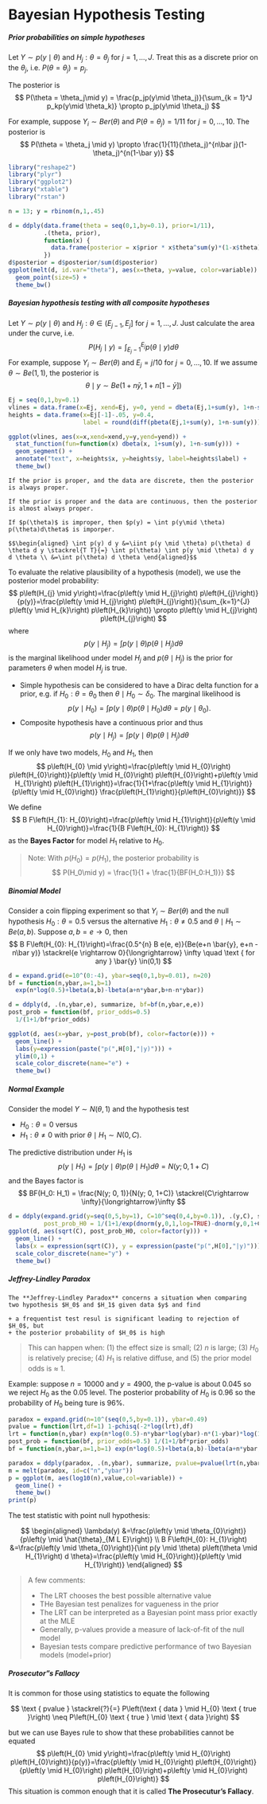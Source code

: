 # Bayesian Hypothesis Testing 

##### Prior probabilities on simple hypotheses {-} 
Let $Y \sim p(y\mid \theta)$ and $H_j: \theta = \theta_j$ for $j = 1, \ldots, J$. Treat this as a discrete prior on the $\theta_j$, i.e. $P(\theta = \theta_j) = p_j$. 

The posterior is 
$$
P(\theta = \theta_j\mid y) = \frac{p_jp(y\mid \theta_j)}{\sum_{k = 1}^J p_kp(y\mid \theta_k)} \propto p_jp(y\mid \theta_j)
$$

For example, suppose $Y_i \sim Ber(\theta)$ and $P(\theta = \theta_j) = 1/11$ for $j = 0, \ldots, 10$. The posterior is 
$$
P(\theta = \theta_j \mid y) \propto \frac{1}{11}(\theta_j)^{n\bar j}(1-\theta_j)^{n(1-\bar y)}
$$
```r
library("reshape2")
library("plyr")
library("ggplot2")
library("xtable")
library("rstan")
```

```r
n = 13; y = rbinom(n,1,.45)

d = ddply(data.frame(theta = seq(0,1,by=0.1), prior=1/11), 
          .(theta, prior), 
          function(x) {
            data.frame(posterior = x$prior * x$theta^sum(y)*(1-x$theta)^(n-sum(y)))
          })
d$posterior = d$posterior/sum(d$posterior)
ggplot(melt(d, id.var="theta"), aes(x=theta, y=value, color=variable)) + 
  geom_point(size=5) +
  theme_bw()
```

##### Bayesian hypothesis testing with all composite hypotheses {-}
Let $Y \sim p(y\mid \theta)$ and $H_j: \theta \in (E_{j-1}, E_j]$ for $j = 1, \ldots, J$. Just calculate the area under the curve, i.e.
$$
P(H_j\mid y) = \int_{E_j - 1}^{E_j} p(\theta\mid y)d\theta
$$
For example, suppose $Y_i \sim Ber(\theta)$ and $E_j = j/10$ for $j = 0, \ldots, 10$. If we assume $\theta \sim Be(1,1)$, the posterior is 
$$
\theta \mid y \sim Be(1 + n \bar y, 1 + n[1 - \bar y])
$$
```r
Ej = seq(0,1,by=0.1)
vlines = data.frame(x=Ej, xend=Ej, y=0, yend = dbeta(Ej,1+sum(y), 1+n-sum(y)))
heights = data.frame(x=Ej[-1]-.05, y=0.4, 
                     label = round(diff(pbeta(Ej,1+sum(y), 1+n-sum(y))),2))

ggplot(vlines, aes(x=x,xend=xend,y=y,yend=yend)) + 
  stat_function(fun=function(x) dbeta(x, 1+sum(y), 1+n-sum(y))) + 
  geom_segment() +
  annotate("text", x=heights$x, y=heights$y, label=heights$label) +
  theme_bw()
```

```theorem
If the prior is proper, and the data are discrete, then the posterior is always proper. 
```

```theorem
If the prior is proper and the data are continuous, then the posterior is almost always proper. 
```

```theorem
If $p(\theta)$ is improper, then $p(y) = \int p(y\mid \theta) p(\theta)d\theta$ is imporper. 
```

```proof
$$\begin{aligned} \int p(y) d y &=\iint p(y \mid \theta) p(\theta) d \theta d y \stackrel{T T}{=} \int p(\theta) \int p(y \mid \theta) d y d \theta \\ &=\int p(\theta) d \theta \end{aligned}$$
```

To evaluate the relative plausibility of a hypothesis (model), we use the posterior model probability: 
$$
p\left(H_{j} \mid y\right)=\frac{p\left(y \mid H_{j}\right) p\left(H_{j}\right)}{p(y)}=\frac{p\left(y \mid H_{j}\right) p\left(H_{j}\right)}{\sum_{k=1}^{J} p\left(y \mid H_{k}\right) p\left(H_{k}\right)} \propto p\left(y \mid H_{j}\right) p\left(H_{j}\right)
$$
where 
$$p\left(y \mid H_{j}\right)=\int p(y \mid \theta) p\left(\theta \mid H_{j}\right) d \theta
$$
is the marginal likelihood under model $H_j$ and $p(\theta\mid H_j)$ is the prior for parameters $\theta$ when model $H_j$ is true. 

+ Simple hypothesis can be considered to have a Dirac delta function for a prior, e.g. if $H_0: \theta = \theta_0$ then $\theta\mid H_0 \sim \delta_0$. The marginal likelihood is 
  $$
  p\left(y \mid H_{0}\right)=\int p(y \mid \theta) p\left(\theta \mid H_{0}\right) d \theta=p\left(y \mid \theta_{0}\right) .
  $$
+ Composite hypothesis have a continuous prior and thus 
  $$p\left(y \mid H_{j}\right)=\int p(y \mid \theta) p\left(\theta \mid H_{j}\right) d \theta
$$  


If we only have two models, $H_0$ and $H_1$, then 
$$
p\left(H_{0} \mid y\right)=\frac{p\left(y \mid H_{0}\right) p\left(H_{0}\right)}{p\left(y \mid H_{0}\right) p\left(H_{0}\right)+p\left(y \mid H_{1}\right) p\left(H_{1}\right)}=\frac{1}{1+\frac{p\left(y \mid H_{1}\right)}{p\left(y \mid H_{0}\right)} \frac{p\left(H_{1}\right)}{p\left(H_{0}\right)}}
$$

We define 
$$
B F\left(H_{1}: H_{0}\right)=\frac{p\left(y \mid H_{1}\right)}{p\left(y \mid H_{0}\right)}=\frac{1}{B F\left(H_{0}: H_{1}\right)}
$$
as the **Bayes Factor** for model $H_1$ relative to $H_0$. 

> Note: 
> With $p(H_0) = p(H_1)$, the posterior probability is 
> $$
>     P(H_0\mid y) = \frac{1}{1 + \frac{1}{BF(H_0:H_1)}}
>$$

##### Binomial Model {-}
Consider a coin flipping experiment so that $Y_i \sim Ber(\theta)$ and the null hypothesis $H_0: \theta = 0.5$ versus the alternative $H_1: \theta \neq 0.5$ and $\theta\mid H_1 \sim Be(a, b)$. Suppose $a, b = e\rightarrow 0$, then 
$$
B F\left(H_{0}: H_{1}\right)=\frac{0.5^{n} B e(e, e)}{Be(e+n \bar{y}, e+n - n\bar y)} \stackrel{e \rightarrow 0}{\longrightarrow} \infty \quad \text { for any } \bar{y} \in(0,1)
$$

```r
d = expand.grid(e=10^(0:-4), ybar=seq(0,1,by=0.01), n=20)
bf = function(n,ybar,a=1,b=1) 
  exp(n*log(0.5)+lbeta(a,b)-lbeta(a+n*ybar,b+n-n*ybar))

d = ddply(d, .(n,ybar,e), summarize, bf=bf(n,ybar,e,e))
post_prob = function(bf, prior_odds=0.5) 
  1/(1+1/bf*prior_odds)

ggplot(d, aes(x=ybar, y=post_prob(bf), color=factor(e))) + 
  geom_line() +
  labs(y=expression(paste("p(",H[0],"|y)"))) + 
  ylim(0,1) + 
  scale_color_discrete(name="e") +
  theme_bw()
```

##### Normal Example {-}
Consider the model $Y \sim N(\theta, 1)$ and the hypothesis test

+ $H_0: \theta = 0$ versus 
+ $H_1: \theta \neq 0$ with prior $\theta\mid H_1 \sim N(0, C)$. 

The predictive distribution under $H_1$ is 
$$
p\left(y \mid H_{1}\right)=\int p(y \mid \theta) p\left(\theta \mid H_{1}\right) d \theta=N(y ; 0,1+C)
$$
and the Bayes factor is 
$$
BF(H_0: H_1) = \frac{N(y; 0, 1)}{N(y; 0, 1+C)} \stackrel{C\rightarrow \infty}{\longrightarrow}\infty
$$

```r
d = ddply(expand.grid(y=seq(0,5,by=1), C=10^seq(0,4,by=0.1)), .(y,C), summarize,
          post_prob_H0 = 1/(1+1/exp(dnorm(y,0,1,log=TRUE)-dnorm(y,0,1+C,log=TRUE))))
ggplot(d, aes(sqrt(C), post_prob_H0, color=factor(y))) + 
  geom_line() + 
  labs(x = expression(sqrt(C)), y = expression(paste("p(",H[0],"|y)"))) + 
  scale_color_discrete(name="y") +
  theme_bw()
```

##### Jeffrey-Lindley Paradox

```definition
The **Jeffrey-Lindley Paradox** concerns a situation when comparing two hypothesis $H_0$ and $H_1$ given data $y$ and find 

+ a frequentist test resul is significant leading to rejection of $H_0$, but 
+ the posterior probability of $H_0$ is high
```

>This can happen when: (1) the effect size is small; (2) $n$ is large; (3) $H_0$ is relatively precise; (4) $H_1$ is relative diffuse, and (5) the prior model odds is $\approx$ 1. 

Example: suppose $n = 10000$ and $y = 4900$, the p-value is about 0.045 so we reject $H_0$ as the 0.05 level. The posterior probability of $H_0$ is $0.96$ so the probability of $H_0$ being ture is 96%. 
```r
paradox = expand.grid(n=10^(seq(0,5,by=0.1)), ybar=0.49)
pvalue = function(lrt,df=1) 1-pchisq(-2*log(lrt),df)
lrt = function(n,ybar) exp(n*log(0.5)-n*ybar*log(ybar)-n*(1-ybar)*log(1-ybar))
post_prob = function(bf, prior_odds=0.5) 1/(1+1/bf*prior_odds)
bf = function(n,ybar,a=1,b=1) exp(n*log(0.5)+lbeta(a,b)-lbeta(a+n*ybar,b+n-n*ybar))

paradox = ddply(paradox, .(n,ybar), summarize, pvalue=pvalue(lrt(n,ybar)), post_prob=post_prob(bf(n,ybar)))
m = melt(paradox, id=c("n","ybar"))
p = ggplot(m, aes(log10(n),value,col=variable)) + 
  geom_line() +
  theme_bw()
print(p)
```

The test statistic with point null hypothesis: 

$$
\begin{aligned}
\lambda(y) &=\frac{p\left(y \mid \theta_{0}\right)}{p\left(y \mid \hat{\theta}_{M L E}\right)} \\
B F\left(H_{0}: H_{1}\right) &=\frac{p\left(y \mid \theta_{0}\right)}{\int p(y \mid \theta) p\left(\theta \mid H_{1}\right) d \theta}=\frac{p\left(y \mid H_{0}\right)}{p\left(y \mid H_{1}\right)}
\end{aligned}
$$

> A few comments:
>  
> + The LRT chooses the best possible alternative value
> + THe Bayesian test penalizes for vagueness in the prior 
> + The LRT can be interpreted as a Bayesian point mass prior exactly at the MLE 
> + Generally, p-values provide a measure of lack-of-fit of the null model 
> + Bayesian tests compare predictive performance of two Bayesian models (model+prior)

##### Prosecutor"s Fallacy {-}
It is common for those using statistics to equate the following 

$$
\text { pvalue } \stackrel{?}{=} P\left(\text { data } \mid H_{0} \text { true }\right) \neq P\left(H_{0} \text { true } \mid \text { data }\right)
$$ 

but we can use Bayes rule to show that these probabilities cannot be equated 
$$
p\left(H_{0} \mid y\right)=\frac{p\left(y \mid H_{0}\right) p\left(H_{0}\right)}{p(y)}=\frac{p\left(y \mid H_{0}\right) p\left(H_{0}\right)}{p\left(y \mid H_{0}\right) p\left(H_{0}\right)+p\left(y \mid H_{0}\right) p\left(H_{0}\right)}
$$
This situation is common enough that it is called **The Prosecutur's Fallacy**. 





